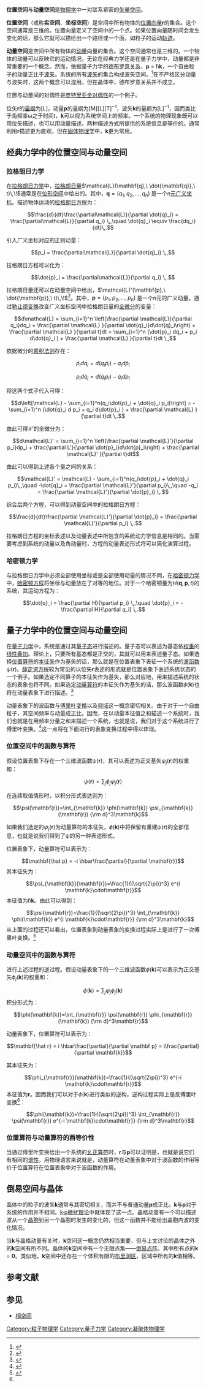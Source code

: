 {{NoteTA
|G1=物理学
|1=zh-cn:位矢; zh-tw:位置向量;
|2=zh-cn:本征矢; zh-tw:本徵向量;
|3=zh-cn:基矢;zh-tw:基向量
}}
'''位置空间'''与'''动量空间'''是[[物理学|物理学]]中一对联系紧密的[[矢量空间|矢量空间]]。

'''位置空间'''（或称'''实空间'''、'''坐标空间'''）是空间中所有物体的[[位置向量|位置向量]]'''r'''的集合。这个空间通常是三维的。位置向量定义了空间中的一个点。如果位置向量随时间会发生变化的话，那么它就可以描绘出一个路径或一个面，如粒子的运动[[轨迹|轨迹]]。

'''动量空间'''是空间中所有物体的[[动量|动量]]向量的集合。这个空间通常也是三维的。一个物体的动量可以反映它的运动情况。无论在经典力学还是在量子力学中，动量都是非常重要的一个概念。然而，依据量子力学的[[物质波|德布罗意关系]]，'''p''' = ħ'''k'''，一个自由粒子的动量正比于[[波矢|波矢]]。系统的所有[[波矢|波矢]]的集合构成波矢空间。<ref>{{cite book|language=英语 |title=Quantum Physics of Atoms, Molecules, Solids, Nuclei, and Particles|first1=R. |last1=Eisberg|first2=R.|last2= Resnick|edition=2nd | publisher=John Wiley & Sons|year=1985|isbn=978-0-471-873730}}</ref>在不严格区分动量与波矢时，这两个概念可以混用。但在晶体中，德布罗意关系并不成立。

位置与动量间的对偶性是[[庞特里亚金对偶性|庞特里亚金对偶性]]的一个例子。

位矢'''r'''的[[量纲|量纲]]为[L]，动量'''p'''的量纲为[M][L][T]<sup>−1</sup>，波矢'''k'''的量纲为[L]<sup>−1</sup>，因而类比于角频率ω之于时间''t''，'''k'''可以视为系统空间上的频率。一个系统的物理现象既可以用位矢描述，也可以用动量描述。两种描述方式所提供的系统信息是等价的。通常利用'''r'''描述更为直观，但在[[固体物理学|固体物理学]]中，'''k'''更为常用。

==经典力学中的位置空间与动量空间==

===拉格朗日力学===

在[[拉格朗日力学|拉格朗日力学]]中，[[拉格朗日量|拉格朗日量]]<math>\mathcal{L}(\mathbf{q},\ \dot{\mathbf{q}},\ t)\,\!</math>通常是在[[位形空间|位形空间]]中给出的。其中，<math>\mathbf{q} = \left( q_{1}, q_{2}, \ldots, q_{n} \right)\,\!</math>是一个''n''[[多元组|元]][[广义坐标|广义坐标]]。描述物体运动的[[拉格朗日方程|拉格朗日方程]]为： 

:<math>\frac{d}{dt}\frac{\partial\mathcal{L}}{\partial \dot{q}_i} = \frac{\partial\mathcal{L}}{\partial q_i} \,,\quad \dot{q}_i \equiv \frac{dq_i}{dt}\,. </math>

引入广义坐标对应的正则动量：

:<math> p_i = \frac{\partial\mathcal{L}}{\partial \dot{q}_i} \,, </math>

拉格朗日方程可以化为：

:<math>\dot{p}_i = \frac{\partial\mathcal{L}}{\partial q_i} \,. </math>

拉格朗日量还可以在动量空间中给出，<math>\mathcal{L}'(\mathbf{p},\ \dot{\mathbf{p}},\ t)\,\!</math><ref>{{cite book|language=英语|last1=Hand|first1=L. N.|last2=Finch|first2=J. D.|page=[https://archive.org/details/analyticalmechan00hand_878/page/n203 190]|title=Analytical Mechanics|url=https://archive.org/details/analyticalmechan00hand_878|publisher= Cambridge University Press|year=1998|isbn=9780521575720}}</ref>。其中，<math>\mathbf{p} = \left( p_{1}, p_{2}, \ldots, p_{n} \right)\,\!</math>是一个''n''元的广义动量。通过[[勒让德变换|勒让德变换]]改变广义坐标空间中拉格朗日量的[[全微分|全微分]]的变量：

:<math>d\mathcal{L} = \sum_{i=1}^n \left(\frac{\partial \mathcal{L}}{\partial q_i}dq_i + \frac{\partial \mathcal{L} }{\partial \dot{q}_i}d\dot{q}_i\right) + \frac{\partial \mathcal{L} }{\partial t}dt = \sum_{i=1}^n (\dot{p}_i dq_i + p_i d\dot{q}_i ) + \frac{\partial \mathcal{L} }{\partial t}dt  \,, </math>

依据微分的[[乘积法则|乘积法则]]存在：

:<math>\dot{p}_i dq_i = d(q_i\dot{p}_i) - q_i d\dot{p}_i </math>
:<math> p_i d\dot{q}_i = d(\dot{q}_i p_i) - \dot{q}_i d p_i </math>

将这两个式子代入可得：

:<math> d\left[\mathcal{L} - \sum_{i=1}^n(q_i\dot{p}_i + \dot{q}_i p_i)\right] = -\sum_{i=1}^n (\dot{q}_i d p_i + q_i d\dot{p}_i )  + \frac{\partial \mathcal{L} }{\partial t}dt \,. </math>

由此可得<math>\mathcal{L}'</math>的全微分为：

:<math>d\mathcal{L}' = \sum_{i=1}^n \left(\frac{\partial \mathcal{L}'}{\partial p_i}dp_i + \frac{\partial L'}{\partial \dot{p}_i}d\dot{p}_i\right) + \frac{\partial \mathcal{L}' }{\partial t}dt </math>

由此可以得到上述各个量之间的关系：

:<math>\mathcal{L}' = \mathcal{L} - \sum_{i=1}^n(q_i\dot{p}_i + \dot{q}_i p_i)\,,\quad -\dot{q}_i = \frac{\partial \mathcal{L}'}{\partial p_i}\,,\quad -q_i = \frac{\partial \mathcal{L}'}{\partial \dot{p}_i} \,.  </math>

综合后两个方程，可以得到动量空间中的拉格朗日方程：

:<math>\frac{d}{dt}\frac{\partial \mathcal{L}'}{\partial \dot{p}_i} = \frac{\partial \mathcal{L}'}{\partial p_i} \,. </math>

拉格朗日方程的坐标表述以及动量表述中所包含的系统动力学信息是相同的。当需要考虑到系统的动量以及角动量时，方程的动量表述形式将可以简化演算过程。

===哈密顿力学===

与拉格朗日力学中必须全部使用坐标或是全部使用动量的情况不同，在[[哈密顿力学|哈密顿力学]]中，[[哈密顿方程|哈密顿方程]]将坐标与动量放在了对等的地位。对于一个哈密顿量为<math>H\left(\mathbf{q},\mathbf{p},t\right)</math>的系统，其运动方程为：

:<math> \dot{q}_i = \frac{\partial H}{\partial p_i} \,,\quad \dot{p}_i = - \frac{\partial H}{\partial q_i} \,. </math>

==量子力学中的位置空间与动量空间==
{{Further|量子力学的数学表述}}

在[[量子力学|量子力学]]中，系统是通过其[[量子态|量子态]]进行描述的。量子态可以表述为基态依[[权重|权重]]的[[态叠加原理|线性叠加]]。理论上，只要所有基态都是正交的，其就可以用来表述量子态。如果选择[[位置算符|位置算符]]的[[特征向量|本征矢]]作为基矢的话，那么就是在位置表象下表征一个系统的[[波函数|波函数]]<math>\psi\left(\mathbf{r}\right)</math>。[[薛定谔方程|薛定谔方程]]较为常见的以位矢'''r'''表述的形式就是位置表象下表述系统状态的一个例子。如果选定不同算子的本征矢作为基矢，那么对应地，用来描述系统的状态的表象也将不同。如果选定[[动量算符|动量算符]]的本征矢作为基矢的话，那么波函数<math>\phi\left(\mathbf{k}\right)</math>也将在动量表象下进行描述。<ref name=peleg>{{cite book|language=英语 |title=Quantum Mechanics (Schaum's Outline Series)|first1=Y. |last1=Peleg|first2=R.|last2= Pnini|first3=E.|last3= Zaarur|first4=E.|last4= Hecht|edition=2nd|publisher=McGraw Hill|year=2010|isbn=978-0-071-623582}}</ref>

动量表象下的波函数与[[傅里叶变换|傅里叶变换]]以及[[频域|频域]]这一概念密切相关。由于对于一个自由粒子，其空间频率与动量成正比。因而，在以动量本征值之和描述一个系统时，我们也就是在用频率分量之和来描述一个系统，也就是说，我们对于这个系统进行了傅里叶变换。<ref>{{cite book|language=英语 |title=Quantum Mechanics|first1=E.|last1= Abers|publisher=Addison Wesley, Prentice Hall Inc|year=2004|isbn=978-0-131-461000}}</ref>这一点将在下面进行的表象变换过程中得以体现。

===位置空间中的函数与算符===

假设位置表象下存在一个三维波函数<math>\psi\left(\mathbf{r}\right)</math>，其可以表述为正交基矢<math>\psi_j\left(\mathbf{r}\right)</math>的权重和：
:<math>\psi(\mathbf{r})=\sum_j \phi_j \psi_j(\mathbf{r})</math>

在连续取值情形时，以积分形式表达则为：
:<math>\psi(\mathbf{r})=\int_{\mathbf{k}} \phi(\mathbf{k}) \psi_{\mathbf{k}}(\mathbf{r}) {\rm d}^3\mathbf{k}</math>

如果我们选定的<math>\psi_j\left(\mathbf{r}\right)</math>为动量算符的本征矢，<math>\phi(\mathbf{k})</math>中将保留有重建<math>\psi\left(\mathbf{r}\right)</math>的全部信息，也就是说我们得到了<math>\psi</math>的另一种表述形式。

位置表象下，动量算符可以表示为：
:<math>\mathbf{\hat p} = -i \hbar\frac{\partial}{\partial \mathbf{r}}</math>
其本征矢为：
:<math>\psi_{\mathbf{k}}(\mathbf{r})=\frac{1}{(\sqrt{2\pi})^3} e^{i \mathbf{k}\cdot\mathbf{r}}</math>
本征值为''ħ'''''k'''。由此可以得到：
:<math>\psi(\mathbf{r})=\frac{1}{(\sqrt{2\pi})^3} \int_{\mathbf{k}} \phi(\mathbf{k}) e^{i \mathbf{k}\cdot\mathbf{r}} {\rm d}^3\mathbf{k} </math>
从上面的过程还可以看出，位置表象到动量表象的变换过程实际上是进行了一次傅里叶变换。<ref name=Penrose>{{cite book|language=英语 |author=R. Penrose| title=The Road to Reality| publisher= Vintage books| year=2007 | isbn=0-679-77631-1}}</ref>

===动量空间中的函数与算符===

进行上述过程的逆过程。假设动量表象下的一个三维波函数<math>\phi(\mathbf{k})</math>可以表示为正交基矢<math>\phi_j(\mathbf{k})</math>的权重和：
:<math>\phi(\mathbf{k})=\sum_j \psi_j \phi_j(\mathbf{k})</math>
积分形式为：
:<math>\phi(\mathbf{k})=\int_{\mathbf{r}} \psi(\mathbf{r}) \phi_{\mathbf{r}}(\mathbf{k}) {\rm d}^3\mathbf{r}</math>

动量表象下，位置算符可以表示为：
:<math>\mathbf{\hat r} = i \hbar\frac{\partial}{\partial \mathbf p} = i\frac{\partial}{\partial \mathbf{k}}</math>

其本征矢为：
:<math>\phi_{\mathbf{r}}(\mathbf{k})=\frac{1}{(\sqrt{2\pi})^3} e^{-i \mathbf{k}\cdot\mathbf{r}}</math>
本征值为'''r'''。因而我们可以对于<math>\phi(\mathbf{k})</math>进行类似的逆构，逆构过程实际上是反傅里叶变换<ref name=Penrose/>：

:<math>\phi(\mathbf{k})=\frac{1}{(\sqrt{2\pi})^3} \int_{\mathbf{r}} \psi(\mathbf{r}) e^{-i \mathbf{k}\cdot\mathbf{r}} {\rm d}^3\mathbf{r} </math>

===位置算符与动量算符的酉等价性===

当通过傅里叶变换给出一个系统的[[幺正算符|幺正算符]]时，'''r'''与'''p'''可以证明是{{le|酉等价的|Unitary representation}}，也就是说它们有相同的[[谱_(泛函分析)|谱性]]。用物理语言来说就是，动量算符在动量表象中对于波函数的作用等价于位置算符在位置表象中对于波函数的作用。

==倒易空间与晶体==
{{main|倒易点阵}}
晶体中的粒子的波矢'''k'''通常与其{{le|晶格动量|crystal momentum}}密切相关，而并不与普通动量'''p'''成正比。'''k'''与'''p'''对于系统的作用并不相同。[[k·p微扰理论|k·p微扰理论]]中就体现了这一点。晶格动量有一个可以描述波从一个[[晶胞|晶胞]]到另一个晶胞时发生的变化的{{le|包络函数|Envelope (waves)}}，但这一函数并不能给出晶胞内波的变化情况。

当'''k'''与晶格动量有关时，'''k'''空间这一概念仍然相当重要，但与上文讨论的晶体之外的'''k'''空间有所不同。晶体的'''k'''空间中有一个无限点集——[[倒易点阵|倒易点阵]]。其中所有点的'''k''' = '''0'''。类似地，'''k'''空间中还存在一个体积有限的[[布里渊区|布里渊区]]，区域中所有的'''k'''值相等。

==参考文献==
{{reflist}}

==参见==
*[[相空间|相空间]]

{{DEFAULTSORT:Momentum Space}}
[[Category:粒子物理学|Category:粒子物理学]]
[[Category:量子力学|Category:量子力学]]
[[Category:凝聚体物理学|Category:凝聚体物理学]]